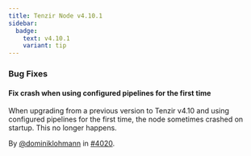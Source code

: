 ```yaml
---
title: Tenzir Node v4.10.1
sidebar:
  badge:
    text: v4.10.1
    variant: tip
---
```


### Bug Fixes

#### Fix crash when using configured pipelines for the first time

When upgrading from a previous version to Tenzir v4.10 and using configured
pipelines for the first time, the node sometimes crashed on startup. This no
longer happens.

By [@dominiklohmann](https://github.com/dominiklohmann) in [#4020](https://github.com/tenzir/tenzir/pull/4020).
